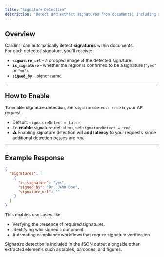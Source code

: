 ```yaml
---
title: "Signature Detection"
description: "Detect and extract signatures from documents, including signer metadata."
---
```


## Overview

Cardinal can automatically detect **signatures** within documents.  
For each detected signature, you'll receive:  

- **`signature_url`** – a cropped image of the detected signature.  
- **`is_signature`** – whether the region is confirmed to be a signature (`"yes"` or `"no"`).  
- **`signed_by`** – signer name.

---

## How to Enable

To enable signature detection, set `signatureDetect: true` in your API request.

- Default: `signatureDetect = false`  
- To **enable** signature detection, set `signatureDetect = true`.  
- ⚠️ Enabling signature detection will **add latency** to your requests, since additional detection passes are run.  

---

## Example Response

```json
{
  "signatures": [
    {
      "is_signature": "yes",
      "signed_by": "Dr. John Doe",
      "signature_url": ""
    }
  ]
}
```

This enables use cases like:

- Verifying the presence of required signatures.
- Identifying who signed a document.
- Automating compliance workflows that require signature verification.

<Note> Signature detection is included in the JSON output alongside other extracted elements such as tables, barcodes, and figures. </Note>